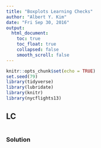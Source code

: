 ```yaml
---
title: "Boxplots Learning Checks"
author: "Albert Y. Kim"
date: "Fri Sep 30, 2016"
output:
  html_document:
    toc: true
    toc_float: true
    collapsed: false
    smooth_scroll: false
---
```


```r
knitr::opts_chunk$set(echo = TRUE)
set.seed(79)
library(tidyverse)
library(lubridate)
library(knitr)
library(nycflights13)
```



## LC

```r

```

### Solution



